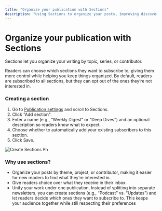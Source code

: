 ```yaml
---
title: "Organize your publication with Sections"
description: "Using Sections to organize your posts, improving discoverability and the reading experience."
---
```


# Organize your publication with Sections

Sections let you organize your writing by topic, series, or contributor. 

Readers can choose which sections they want to subscribe to, giving them more control while helping you keep things organized. By default, readers are subscribed to all sections, but they can opt out of the ones they’re not interested in.

### Creating a section

1. Go to [Publication settings](https://paragraph.com/settings/publication/blog) and scroll to Sections.
2. Click "Add section".
3. Enter a name (e.g., “Weekly Digest” or “Deep Dives”) and an optional description so readers know what to expect.
4. Choose whether to automatically add your existing subscribers to this section.
5. Click Save.

![Create Sections Pn](/images/create-sections.png)

### Why use sections?

- Organize your posts by theme, project, or contributor, making it easier for new readers to find what they're interested in.
- Give readers choice over what they receive in their inbox.
- Unify your work under one publication. Instead of splitting into separate newsletters, you can create sections (e.g., “Podcast” vs. “Updates”) and let readers decide which ones they want to subscribe to. This keeps your audience together while still respecting their preferences